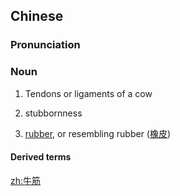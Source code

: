 ==Chinese==
{{zh-forms}}

===Pronunciation===
{{zh-pron
|m=niújīn
|c=ngau4 gan1
|cat=n
}}

===Noun===
{{zh-noun}}

# {{lb|zh|food}} Tendons or ligaments of a cow
# {{lb|zh|metaphorically}} stubbornness
# [[rubber]], or resembling rubber ([[橡皮]])

====Derived terms====
{{zh-der|牛筋丸}}

[[zh:牛筋]]